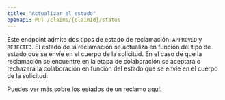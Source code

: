 ```yaml
---
title: "Actualizar el estado"
openapi: PUT /claims/{claimId}/status
---
```


Este endpoint admite dos tipos de estado de reclamación: `APPROVED` y `REJECTED`. El estado de la reclamación se actualiza en función del tipo de estado que se envíe en el cuerpo de la solicitud.
En el caso de que la reclamación se encuentre en la etapa de colaboración se aceptará o rechazará la colaboración en función del estado que se envíe en el cuerpo de la solicitud.

Puedes ver más sobre los estados de un reclamo [aquí](../disputes/status).
